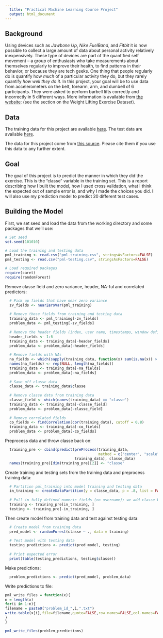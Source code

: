 ```yaml
---
  title: "Practical Machine Learning Course Project"
  output: html_document
---
```

  
## Background
Using devices such as *Jawbone Up*, *Nike FuelBand*, and *Fitbit* it is now possible to collect a large amount of data about personal activity relatively inexpensively. These type of devices are part of the quantified self movement – a group of enthusiasts who take measurements about themselves regularly to improve their health, to find patterns in their behavior, or because they are tech geeks. One thing that people regularly do is quantify how *much* of a particular activity they do, but they rarely quantify *how well they do it*. In this project, your goal will be to use data from accelerometers on the belt, forearm, arm, and dumbell of 6 participants. They were asked to perform barbell lifts correctly and incorrectly in 5 different ways. More information is available from [the website](http://groupware.les.inf.puc-rio.br/har): (see the section on the Weight Lifting Exercise Dataset). 

## Data 

The training data for this project are available [here](https://d396qusza40orc.cloudfront.net/predmachlearn/pml-training.csv).
The test data are available [here](https://d396qusza40orc.cloudfront.net/predmachlearn/pml-testing.csv).

The data for this project come from [this source](http://groupware.les.inf.puc-rio.br/har). Please cite them if you use this data to any further extent.

## Goal

The goal of this project is to predict the manner in which they did the exercise. This is the "classe" variable in the training set. This is a report describing how I built the model, how I used cross validation, what I think the expected out of sample error is, and why I made the choices you did. I will also use my prediction model to predict 20 different test cases. 


## Building the Model

First, we set seed and load the data from the working directory and some packages that we'll use:
```r
# Set seed
set.seed(101010)

# Load the training and testing data
pml_training <- read.csv("pml-training.csv", stringsAsFactors=FALSE)
pml_testing <- read.csv("pml-testing.csv", stringsAsFactors=FALSE)

# Load required packages
require(caret)
require(randomForest)
```

Remove classe field and zero variance, header, NA-ful and correlated predictors:
```r
  # Pick up fields that have near zero variance
  zv_fields <- nearZeroVar(pml_training)
  
  # Remove those fields from training and testing data
  training_data <- pml_training[-zv_fields]
  problem_data <- pml_testing[-zv_fields]
  
  # Remove the header fields (index, user name, timestamps, window definitions)
  header_fields <- 1:6
  training_data <- training_data[-header_fields]
  problem_data <- problem_data[-header_fields]
  
  # Remove fields with NAs
  na_fields <- which(sapply(training_data, function(x) sum(is.na(x)) > 0))
  names(na_fields) <- rep(NULL, length(na_fields))
  training_data <- training_data[-na_fields]
  problem_data <- problem_data[-na_fields]
  
  # Save off classe data
  classe_data <- training_data$classe
  
  # Remove classe data from training data
  classe_field <- which(names(training_data) == "classe")
  training_data <- training_data[-classe_field]
  problem_data <- problem_data[-classe_field]
  
  # Remove correlated fields
  co_fields <- findCorrelation(cor(training_data), cutoff = 0.8)
  training_data <- training_data[-co_fields]
  problem_data <- problem_data[-co_fields]
```

Preprocess data and throw classe back on:
```r
  training_pre <- cbind(predict(preProcess(training_data, 
                                           method = c("center", "scale", "knnImpute")), 
                                training_data), classe_data)
  names(training_pre)[dim(training_pre)[2]] <- "classe"
```

Create training and testing sets from the training data and preprocess training data:
```r
  # Partition pml_training into model training and testing data
  in_training <- createDataPartition(y = classe_data, p = .8, list = FALSE)
  
  # Pull in fully defined numeric fields (no username); we add classe back in later
  training <- training_pre[in_training, ]
  testing <- training_pre[-in_training, ]
```

Then create model from training data and test against testing data:
```r
  # Create model from training data
  pred_model <- randomForest(classe ~ ., data = training)
  
  # Test model with testing data
  testing_predictions <- predict(pred_model, testing)
  
  # Print expected error
  print(table(testing_predictions, testing$classe))
```

Make predictions:
```r
  problem_predictions <- predict(pred_model, problem_data)
```

Write predictions to file:
```r
pml_write_files = function(x){
n = length(x)
for(i in 1:n){
filename = paste0("problem_id_",i,".txt")
write.table(x[i],file=filename,quote=FALSE,row.names=FALSE,col.names=FALSE)
}
}

pml_write_files(problem_predictions)
```



